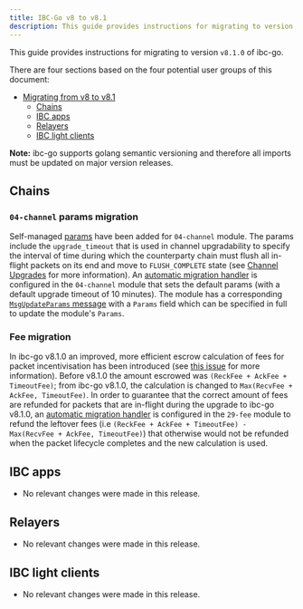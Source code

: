 ```yaml
---
title: IBC-Go v8 to v8.1
description: This guide provides instructions for migrating to version v8.1.0 of ibc-go.
---
```


This guide provides instructions for migrating to version `v8.1.0` of ibc-go.

There are four sections based on the four potential user groups of this document:

* [Migrating from v8 to v8.1](#migrating-from-v8-to-v81)
  * [Chains](#chains)
  * [IBC apps](#ibc-apps)
  * [Relayers](#relayers)
  * [IBC light clients](#ibc-light-clients)

**Note:** ibc-go supports golang semantic versioning and therefore all imports must be updated on major version releases.

## Chains

### `04-channel` params migration

Self-managed [params](https://github.com/cosmos/ibc-go/blob/v8.1.0/proto/ibc/core/channel/v1/channel.proto#L183-L187) have been added for `04-channel` module. The params include the `upgrade_timeout` that is used in channel upgradability to specify the interval of time during which the counterparty chain must flush all in-flight packets on its end and move to `FLUSH_COMPLETE` state (see [Channel Upgrades](/docs/ibc/v8.5.x/ibc/channel-upgrades#) for more information). An [automatic migration handler](https://github.com/cosmos/ibc-go/blob/v8.1.0/modules/core/module.go#L162-L166) is configured in the `04-channel` module that sets the default params (with a default upgrade timeout of 10 minutes). The module has a corresponding [`MsgUpdateParams` message](https://github.com/cosmos/ibc-go/blob/v8.1.0/proto/ibc/core/channel/v1/tx.proto#L435-L447) with a `Params` field which can be specified in full to update the module's `Params`.

### Fee migration

In ibc-go v8.1.0 an improved, more efficient escrow calculation of fees for packet incentivisation has been introduced (see [this issue](https://github.com/cosmos/ibc-go/issues/5509) for more information). Before v8.1.0 the amount escrowed was `(ReckFee + AckFee + TimeoutFee)`; from ibc-go v8.1.0, the calculation is changed to `Max(RecvFee + AckFee, TimeoutFee)`. In order to guarantee that the correct amount of fees are refunded for packets that are in-flight during the upgrade to ibc-go v8.1.0, an [automatic migration handler](https://github.com/cosmos/ibc-go/blob/v8.1.0/modules/apps/29-fee/module.go#L113-L115) is configured in the `29-fee` module to refund the leftover fees (i.e `(ReckFee + AckFee + TimeoutFee) - Max(RecvFee + AckFee, TimeoutFee)`) that otherwise would not be refunded when the packet lifecycle completes and the new calculation is used.

## IBC apps

* No relevant changes were made in this release.

## Relayers

* No relevant changes were made in this release.

## IBC light clients

* No relevant changes were made in this release.
